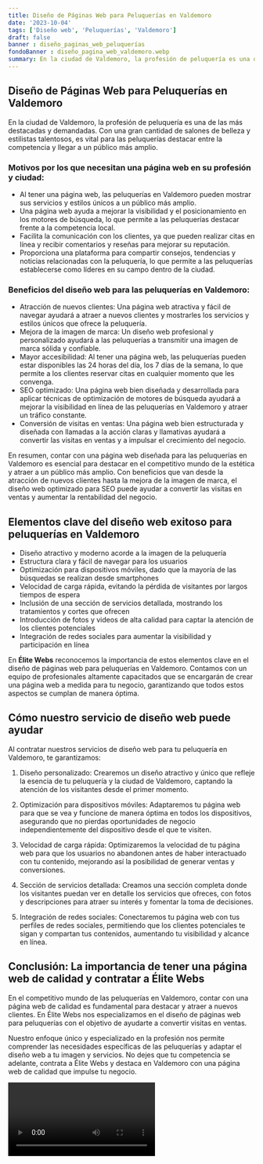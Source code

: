 ```yaml
---
title: Diseño de Páginas Web para Peluquerías en Valdemoro
date: '2023-10-04'
tags: ['Diseño web', 'Peluquerías', 'Valdemoro']
draft: false
banner : diseño_paginas_web_peluquerías
fondoBanner : diseño_pagina_web_valdemoro.webp
summary: En la ciudad de Valdemoro, la profesión de peluquería es una de las más destacadas y demandadas. Con una gran cantidad de salones de belleza y estilistas talentosos, es vital para las peluquerías destacar entre la competencia y llegar a un público más amplio. 
---
```


## Diseño de Páginas Web para Peluquerías en Valdemoro

En la ciudad de Valdemoro, la profesión de peluquería es una de las más destacadas y demandadas. Con una gran cantidad de salones de belleza y estilistas talentosos, es vital para las peluquerías destacar entre la competencia y llegar a un público más amplio. 

### Motivos por los que necesitan una página web en su profesión y ciudad:

- Al tener una página web, las peluquerías en Valdemoro pueden mostrar sus servicios y estilos únicos a un público más amplio.
- Una página web ayuda a mejorar la visibilidad y el posicionamiento en los motores de búsqueda, lo que permite a las peluquerías destacar frente a la competencia local.
- Facilita la comunicación con los clientes, ya que pueden realizar citas en línea y recibir comentarios y reseñas para mejorar su reputación.
- Proporciona una plataforma para compartir consejos, tendencias y noticias relacionadas con la peluquería, lo que permite a las peluquerías establecerse como líderes en su campo dentro de la ciudad.

### Beneficios del diseño web para las peluquerías en Valdemoro:

- Atracción de nuevos clientes: Una página web atractiva y fácil de navegar ayudará a atraer a nuevos clientes y mostrarles los servicios y estilos únicos que ofrece la peluquería.
- Mejora de la imagen de marca: Un diseño web profesional y personalizado ayudará a las peluquerías a transmitir una imagen de marca sólida y confiable.
- Mayor accesibilidad: Al tener una página web, las peluquerías pueden estar disponibles las 24 horas del día, los 7 días de la semana, lo que permite a los clientes reservar citas en cualquier momento que les convenga.
- SEO optimizado: Una página web bien diseñada y desarrollada para aplicar técnicas de optimización de motores de búsqueda ayudará a mejorar la visibilidad en línea de las peluquerías en Valdemoro y atraer un tráfico constante.
- Conversión de visitas en ventas: Una página web bien estructurada y diseñada con llamadas a la acción claras y llamativas ayudará a convertir las visitas en ventas y a impulsar el crecimiento del negocio.

En resumen, contar con una página web diseñada para las peluquerías en Valdemoro es esencial para destacar en el competitivo mundo de la estética y atraer a un público más amplio. Con beneficios que van desde la atracción de nuevos clientes hasta la mejora de la imagen de marca, el diseño web optimizado para SEO puede ayudar a convertir las visitas en ventas y aumentar la rentabilidad del negocio.

<GifSeo />

<Cta />

## Elementos clave del diseño web exitoso para peluquerías en Valdemoro

- Diseño atractivo y moderno acorde a la imagen de la peluquería
- Estructura clara y fácil de navegar para los usuarios
- Optimización para dispositivos móviles, dado que la mayoría de las búsquedas se realizan desde smartphones
- Velocidad de carga rápida, evitando la pérdida de visitantes por largos tiempos de espera
- Inclusión de una sección de servicios detallada, mostrando los tratamientos y cortes que ofrecen
- Introducción de fotos y videos de alta calidad para captar la atención de los clientes potenciales
- Integración de redes sociales para aumentar la visibilidad y participación en línea

En **Élite Webs** reconocemos la importancia de estos elementos clave en el diseño de páginas web para peluquerías en Valdemoro. Contamos con un equipo de profesionales altamente capacitados que se encargarán de crear una página web a medida para tu negocio, garantizando que todos estos aspectos se cumplan de manera óptima.

## Cómo nuestro servicio de diseño web puede ayudar

Al contratar nuestros servicios de diseño web para tu peluquería en Valdemoro, te garantizamos:

1. Diseño personalizado: Crearemos un diseño atractivo y único que refleje la esencia de tu peluquería y la ciudad de Valdemoro, captando la atención de los visitantes desde el primer momento.

2. Optimización para dispositivos móviles: Adaptaremos tu página web para que se vea y funcione de manera óptima en todos los dispositivos, asegurando que no pierdas oportunidades de negocio independientemente del dispositivo desde el que te visiten.

3. Velocidad de carga rápida: Optimizaremos la velocidad de tu página web para que los usuarios no abandonen antes de haber interactuado con tu contenido, mejorando así la posibilidad de generar ventas y conversiones.

4. Sección de servicios detallada: Creamos una sección completa donde los visitantes puedan ver en detalle los servicios que ofreces, con fotos y descripciones para atraer su interés y fomentar la toma de decisiones.

5. Integración de redes sociales: Conectaremos tu página web con tus perfiles de redes sociales, permitiendo que los clientes potenciales te sigan y compartan tus contenidos, aumentando tu visibilidad y alcance en línea.

## Conclusión: La importancia de tener una página web de calidad y contratar a Élite Webs

En el competitivo mundo de las peluquerías en Valdemoro, contar con una página web de calidad es fundamental para destacar y atraer a nuevos clientes. En Élite Webs nos especializamos en el diseño de páginas web para peluquerías con el objetivo de ayudarte a convertir visitas en ventas.

Nuestro enfoque único y especializado en la profesión nos permite comprender las necesidades específicas de las peluquerías y adaptar el diseño web a tu imagen y servicios. No dejes que tu competencia se adelante, contrata a Élite Webs y destaca en Valdemoro con una página web de calidad que impulse tu negocio.

<Video />

<CtaBot job='Peluquerías' city='Valdemoro'/>

<Gmaps query='Valdemoro+españa+maps' />